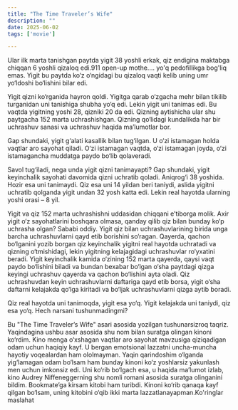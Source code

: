 ```yaml
---
title: "The Time Traveler’s Wife"
description: ""
date: 2025-06-02    
tags: ['movie']

---
```


Ular ilk marta tanishgan paytda yigit 38 yoshli erkak, qiz endigina maktabga chiqqan 6 yoshli qizaloq edi.911 open-up mothe.... yo'q pedofillikga bog'liq emas. Yigit bu paytda ko‘z o‘ngidagi bu qizaloq vaqti kelib uning umr yo‘ldoshi bo‘lishini bilar edi.

Yigit qizni ko‘rganida hayron qoldi. Yigitga qarab o‘zgacha mehr bilan tikilib turganidan uni tanishiga shubha yo‘q edi. Lekin yigit uni tanimas edi. Bu vaqtda yigitning yoshi 28, qizniki 20 da edi. Qizning aytishicha ular shu paytgacha 152 marta uchrashishgan. Qizning qo‘lidagi kundalikda har bir uchrashuv sanasi va uchrashuv haqida ma’lumotlar bor.

Gap shundaki, yigit g‘alati kasallik bilan tug‘ilgan. U o‘zi istamagan holda vaqtlar aro sayohat qiladi. O‘zi istamagan vaqtda, o‘zi istamagan joyda, o‘zi istamagancha muddatga paydo bo‘lib qolaveradi.

Savol tug‘iladi, nega unda yigit qizni tanimayapti? Gap shundaki, yigit keyinchalik sayohati davomida qizni uchratib qoladi. Aniqrog‘i 38 yoshida. Hozir esa uni tanimaydi. Qiz esa uni 14 yildan beri taniydi, aslida yigitni uchratib qolganda yigit undan 32 yosh katta edi. Lekin real hayotda ularning yoshi orasi – 8 yil.

Yigit va qiz 152 marta uchrashishni uddasidan chiqqani e’tiborga molik. Axir yigit o‘z sayohatlarini boshqara olmasa, qanday qilib qiz bilan bunday ko‘p uchrasha olgan? Sababi oddiy. Yigit qiz bilan uchrashuvlarining birida unga barcha uchrashuvlarni qayd etib borishini so‘ragan. Qayerda, qachon bo‘lganini yozib borgan qiz keyinchalik yigitni real hayotda uchratadi va qizning o‘tmishidagi, lekin yigitning kelajagidagi uchrashuvlar ro‘yxatini beradi. Yigit keyinchalik kamida o‘zining 152 marta qayerda, qaysi vaqt paydo bo‘lishini biladi va bundan bexabar bo‘lgan o‘sha paytdagi qizga keyingi uchrashuv qayerda va qachon bo‘lishini ayta oladi. Qiz uchrashuvdan keyin uchrashuvlarni daftariga qayd etib borsa, yigit o‘sha daftarni kelajakda qo‘lga kiritadi va bo‘ljak uchrashuvlarni qizga aytib boradi.

Qiz real hayotda uni tanimoqda, yigit esa yo‘q. Yigit kelajakda uni taniydi, qiz esa yo‘q.
Hech narsani tushunmadingmi?

Bu "The Time Traveler’s Wife" asari asosida yozilgan tushunarsizroq taqriz. Yaqindagina ushbu asar asosida shu nom bilan suratga olingan kinoni ko‘rdim. Kino menga o‘xshagan vaqtlar aro sayohat mavzusiga qiziqadigan odam uchun haqiqiy kayf. U bergan emotsional lazzatni uncha-muncha hayotiy voqealardan ham ololmayman. Yaqin qarindoshim o‘lganda yig‘lamagan odam bo‘lsam ham bunday kinoni ko‘z yoshlarsiz yakunlash men uchun imkonsiz edi. Uni ko‘rib bo‘lgach esa, u haqida ma’lumot izlab, kino Audrey Niffeneggerning shu nomli romani asosida suratga olinganini bildim. Bookmate’ga kirsam kitobi ham turibdi. Kinoni ko‘rib qanaqa kayf qilgan bo‘lsam, uning kitobini o‘qib ikki marta lazzatlanayapman.Ko'ringlar maslahat